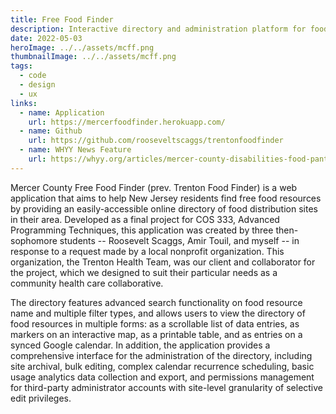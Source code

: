 ```yaml
---
title: Free Food Finder
description: Interactive directory and administration platform for food distribution resources, made in collaboration with the Trenton Health Team.
date: 2022-05-03
heroImage: ../../assets/mcff.png
thumbnailImage: ../../assets/mcff.png
tags:
  - code
  - design
  - ux
links:
  - name: Application
    url: https://mercerfoodfinder.herokuapp.com/
  - name: Github
    url: https://github.com/rooseveltscaggs/trentonfoodfinder
  - name: WHYY News Feature
    url: https://whyy.org/articles/mercer-county-disabilities-food-pantries-accessibility/
---
```


Mercer County Free Food Finder (prev. Trenton Food Finder) is a web application that aims to help New Jersey residents find free food resources by providing
an easily-accessible online directory of food distribution sites in their area. Developed as a final project for COS 333, Advanced Programming Techniques, this application was created by three then-sophomore students --
Roosevelt Scaggs, Amir Touil, and myself -- in response to a request made by a local nonprofit organization.
This organization, the Trenton Health Team, was our client and collaborator for the project, which we designed to
suit their particular needs as a community health care collaborative.

The directory features advanced search functionality on food resource name and multiple filter types,
and allows users to view the directory of food resources in multiple forms: as a scrollable list of data entries,
as markers on an interactive map, as a printable table, and as entries on a synced Google calendar.
In addition, the application provides a comprehensive interface for the administration of the directory, including
site archival, bulk editing, complex calendar recurrence scheduling, basic usage analytics data collection and export,
and permissions management for third-party administrator accounts with site-level granularity of selective edit privileges.

